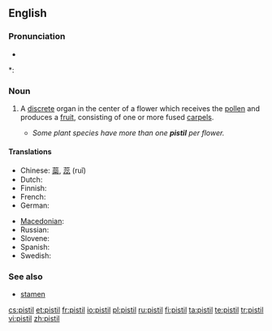 ==English==
{{wikipedia}}

===Pronunciation===
* {{audio|en-us-pistil.ogg|Audio (US)}}

*: {{rhymes|ɪstəl}}

===Noun===
{{en-noun}}

# {{botany}} A [[discrete]] organ in the center of a flower which receives the [[pollen]] and produces a [[fruit]], consisting of one or more fused [[carpel|carpels]].
#*''Some plant species have more than one '''pistil''' per flower.''

====Translations====
{{trans-top|A discrete unit in the center of a flower which receives the pollen and produces a fruit}}
* Chinese: [[蘂]], [[蕊]] (ruǐ)
* Dutch: {{t-|nl|stamper|m}}
* Finnish: {{t+|fi|emi}}
* French: {{t+|fr|pistil|m}}
* German: {{t+|de|Stempel|m}}
{{trans-mid}}
* [[Macedonian]]: {{t|mk|толчник|m|tr=tólčnik}}
* Russian: {{t+|ru|пестик|m|tr=péstik}}
* Slovene: {{t+|sl|pestič|m}}
* Spanish: {{t+|es|pistilo|m}}
* Swedish: {{t+|sv|pistill|c}}
{{trans-bottom}}

===See also===
* [[stamen]]

[[cs:pistil]]
[[et:pistil]]
[[fr:pistil]]
[[io:pistil]]
[[pl:pistil]]
[[ru:pistil]]
[[fi:pistil]]
[[ta:pistil]]
[[te:pistil]]
[[tr:pistil]]
[[vi:pistil]]
[[zh:pistil]]